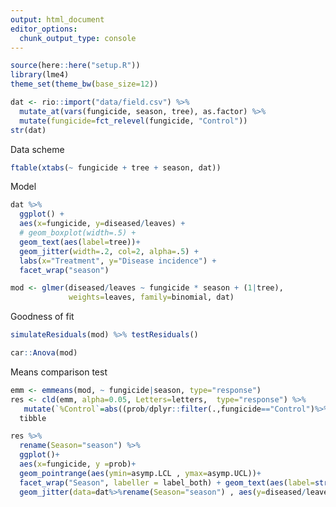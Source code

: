 ```yaml
---
output: html_document
editor_options: 
  chunk_output_type: console
---
```

```r
source(here::here("setup.R"))
library(lme4)
theme_set(theme_bw(base_size=12))
```

```r
dat <- rio::import("data/field.csv") %>% 
  mutate_at(vars(fungicide, season, tree), as.factor) %>% 
  mutate(fungicide=fct_relevel(fungicide, "Control"))
str(dat)
```
Data scheme

```r
ftable(xtabs(~ fungicide + tree + season, dat))
```

Model

```r
dat %>% 
  ggplot() + 
  aes(x=fungicide, y=diseased/leaves) + 
  # geom_boxplot(width=.5) + 
  geom_text(aes(label=tree))+
  geom_jitter(width=.2, col=2, alpha=.5) + 
  labs(x="Treatment", y="Disease incidence") + 
  facet_wrap("season")
```

```r
mod <- glmer(diseased/leaves ~ fungicide * season + (1|tree),
             weights=leaves, family=binomial, dat)
```

Goodness of fit

```r
simulateResiduals(mod) %>% testResiduals()
```

```r
car::Anova(mod)
```
Means comparison test

```r
emm <- emmeans(mod, ~ fungicide|season, type="response") 
res <- cld(emm, alpha=0.05, Letters=letters,  type="response") %>% 
   mutate(`%Control`=abs((prob/dplyr::filter(.,fungicide=="Control")%>% pull(prob)-1)*100)) %>% 
  tibble

res %>% 
  rename(Season="season") %>% 
  ggplot()+
  aes(x=fungicide, y =prob)+
  geom_pointrange(aes(ymin=asymp.LCL , ymax=asymp.UCL))+
  facet_wrap("Season", labeller = label_both) + geom_text(aes(label=str_squish(.group)), angle=90, vjust=-1, hjust=.5, ) + 
  geom_jitter(data=dat%>%rename(Season="season") , aes(y=diseased/leaves), alpha=.2, width=.1)
```
